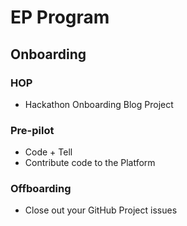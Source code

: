 # EP Program

## Onboarding

### HOP
- Hackathon Onboarding Blog Project

### Pre-pilot

- Code + Tell
- Contribute code to the Platform

### Offboarding
- Close out your GitHub Project issues
